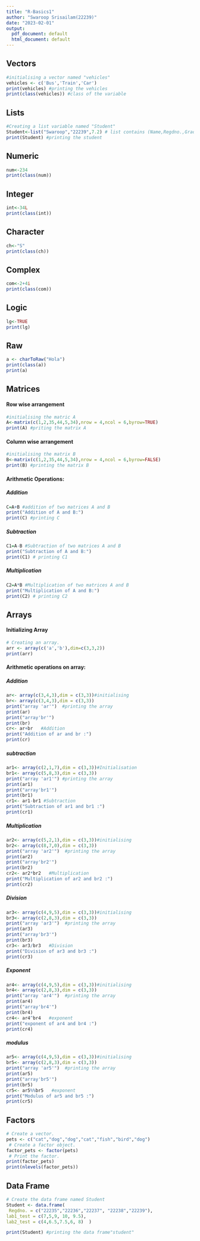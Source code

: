 ---
title: "R-Basics1"
author: "Swaroop Srisailam(22239)"
date: "2023-02-01"
output:
  pdf_document: default
  html_document: default
---


## Vectors

```{r}
#initialising a vector named "vehicles"
vehicles <- c('Bus','Train','Car') 
print(vehicles) #printing the vehicles
print(class(vehicles)) #class of the variable

```

## Lists

```{r}
#Creating a list variable named "Student"
Student<-list("Swaroop","22239",7.2) # list contains (Name,Regdno.,Grade)
print(Student) #printing the student
```

## Numeric

```{r}
num<-234
print(class(num))
```

## Integer

```{r}
int<-34L
print(class(int))
```

## Character

```{r}
ch<-"S"
print(class(ch))
```

## Complex

```{r}
com<-2+4i
print(class(com))
```

## Logic

```{r}
lg<-TRUE
print(lg)
```

## Raw

```{r}
a <- charToRaw("Hola") 
print(class(a))
print(a)
```

## Matrices

#### Row wise arrangement

```{r}
#initialising the matric A
A<-matrix(c(1,2,35,44,5,34),nrow = 4,ncol = 6,byrow=TRUE)
print(A) #priting the matrix A
```

#### Column wise arrangement

```{r}
#initialising the matrix B
B<-matrix(c(1,2,35,44,5,34),nrow = 4,ncol = 6,byrow=FALSE)
print(B) #printing the matrix B
```

#### Arithmetic Operations:

##### Addition

```{r}
C=A+B #addition of two matrices A and B
print("Addition of A and B:")
print(C) #printing C
```

##### Subtraction

```{r}
C1=A-B #Subtraction of two matrices A and B
print("Subtraction of A and B:")
print(C1) # printing C1
```

##### Multiplication

```{r}
C2=A*B #Multiplication of two matrices A and B
print("Multiplication of A and B:")
print(C2) # printing C2
```

## Arrays

#### Initializing Array

```{r}
# Creating an array. 
arr <- array(c('a','b'),dim=c(3,3,2))
print(arr)

```

#### Arithmetic operations on array:

##### Addition

```{r}
ar<- array(c(3,4,3),dim = c(3,3))#initialising
br<- array(c(3,4,3),dim = c(3,3))
print("array 'ar'")  #printing the array
print(ar)          
print("array'br'")
print(br)
cr<- ar+br   #Addition 
print("Addition of ar and br :")
print(cr)
```

##### subtraction

```{r}
ar1<- array(c(2,1,7),dim = c(3,3))#Initialisation
br1<- array(c(5,8,3),dim = c(3,3))
print("array 'ar1'") #printing the array
print(ar1)
print("array'br1'")
print(br1)
cr1<- ar1-br1 #Subtraction
print("Subtraction of ar1 and br1 :")
print(cr1)
```

##### Multiplication

```{r}
ar2<- array(c(5,2,1),dim = c(3,3))#initialising
br2<- array(c(8,7,0),dim = c(3,3))
print("array 'ar2'")  #printing the array
print(ar2)          
print("array'br2'")
print(br2)
cr2<- ar2*br2   #Multiplication 
print("Multiplication of ar2 and br2 :")
print(cr2)
```

##### Division

```{r}
ar3<- array(c(4,9,5),dim = c(3,3))#initialising
br3<- array(c(2,8,3),dim = c(3,3))
print("array 'ar3'")  #printing the array
print(ar3)          
print("array'br3'")
print(br3)
cr3<- ar3/br3   #Division 
print("Division of ar3 and br3 :")
print(cr3)
```

##### Exponent

```{r}
ar4<- array(c(4,9,5),dim = c(3,3))#initialising
br4<- array(c(2,8,3),dim = c(3,3))
print("array 'ar4'")  #printing the array
print(ar4)          
print("array'br4'")
print(br4)
cr4<- ar4^br4   #exponent 
print("exponent of ar4 and br4 :")
print(cr4)
```

##### modulus

```{r}
ar5<- array(c(4,9,5),dim = c(3,3))#initialising
br5<- array(c(2,8,3),dim = c(3,3))
print("array 'ar5'")  #printing the array
print(ar5)          
print("array'br5'")
print(br5)
cr5<- ar5%%br5   #exponent 
print("Modulus of ar5 and br5 :")
print(cr5)
```

## Factors

```{r}
# Create a vector. 
pets <- c("cat","dog","dog","cat","fish","bird","dog")
 # Create a factor object. 
factor_pets <- factor(pets)
 # Print the factor. 
print(factor_pets) 
print(nlevels(factor_pets))

```

## Data Frame

```{r}
# Create the data frame named Student
Student <- data.frame(
 Regdno. = c("22235","22236","22237", "22238","22239"),
lab1_test = c(7,5,9, 10, 9.5), 
lab2_test = c(4,6.5,7.5,6, 8)  ) 

print(Student) #printing the data frame"student"

```
